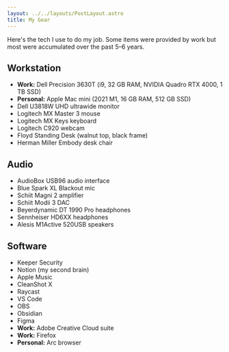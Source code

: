 ```yaml
---
layout: ../../layouts/PostLayout.astro
title: My Gear
---
```


<span class="gray">
	Here's the tech I use to do my job. Some items were provided by work but most were accumulated
	over the past 5–6 years.
</span>

## Workstation

- **Work:** Dell Precision 3630T (i9, 32 GB RAM, NVIDIA Quadro RTX 4000, 1 TB SSD)
- **Personal:** Apple Mac mini (2021 M1, 16 GB RAM, 512 GB SSD)
- Dell U3818W UHD ultrawide monitor
- Logitech MX Master 3 mouse
- Logitech MX Keys keyboard
- Logitech C920 webcam
- Floyd Standing Desk (walnut top, black frame)
- Herman Miller Embody desk chair

## Audio

- AudioBox USB96 audio interface
- Blue Spark XL Blackout mic
- Schiit Magni 2 amplifier
- Schiit Modii 3 DAC
- Beyerdynamic DT 1990 Pro headphones
- Sennheiser HD6XX headphones
- Alesis M1Active 520USB speakers

## Software

- Keeper Security
- Notion (my second brain)
- Apple Music
- CleanShot X
- Raycast
- VS Code
- OBS
- Obsidian
- Figma
- **Work:** Adobe Creative Cloud suite
- **Work:** Firefox
- **Personal:** Arc browser
